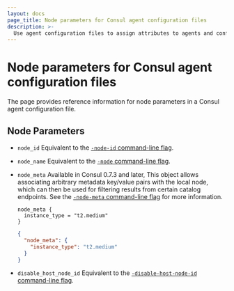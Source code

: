 ```yaml
---
layout: docs
page_title: Node parameters for Consul agent configuration files
description: >-
  Use agent configuration files to assign attributes to agents and configure multiple agents at once. Learn about agent configuration file parameters and formatting with this reference page and sample code.
---
```


# Node parameters for Consul agent configuration files

The page provides reference information for node parameters in a Consul agent configuration file.

## Node Parameters

- `node_id` Equivalent to the [`-node-id` command-line flag](/consul/commands/agent#_node_id).

- `node_name` Equivalent to the [`-node` command-line flag](/consul/commands/agent#_node).

- `node_meta` Available in Consul 0.7.3 and later, This object allows associating arbitrary metadata key/value pairs with the local node, which can then be used for filtering results from certain catalog endpoints. See the [`-node-meta` command-line flag](/consul/commands/agent#_node_meta) for more information.

  <CodeTabs heading="Example node_meta configuration">

  ```hcl
  node_meta {
    instance_type = "t2.medium"
  }
  ```

  ```json
  {
    "node_meta": {
      "instance_type": "t2.medium"
    }
  }
  ```

  </CodeTabs>

- `disable_host_node_id` Equivalent to the [`-disable-host-node-id` command-line flag](/consul/commands/agent#_disable_host_node_id).